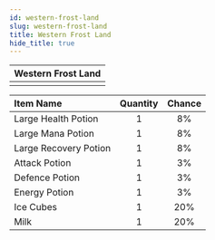 ---
id: western-frost-land
slug: western-frost-land
title: Western Frost Land
hide_title: true
---


| Western Frost Land |
| :------------: |
| <MapIcon iconId="132"/> |

|Item Name|Quantity|Chance|
|:--|:-:|:-:|
| <ItemIcon iconId="1004" height="32" /> Large Health Potion|1|8%|
| <ItemIcon iconId="1007" height="32" /> Large Mana Potion|1|8%|
| <ItemIcon iconId="1010" height="32" /> Large Recovery Potion|1|8%|
| <ItemIcon iconId="1246" height="32" /> Attack Potion|1|3%|
| <ItemIcon iconId="1247" height="32" /> Defence Potion|1|3%|
| <ItemIcon iconId="1248" height="32" /> Energy Potion|1|3%|
| <ItemIcon iconId="2307" height="32" /> Ice Cubes|1|20%|
| <ItemIcon iconId="2308" height="32" /> Milk|1|20%|

